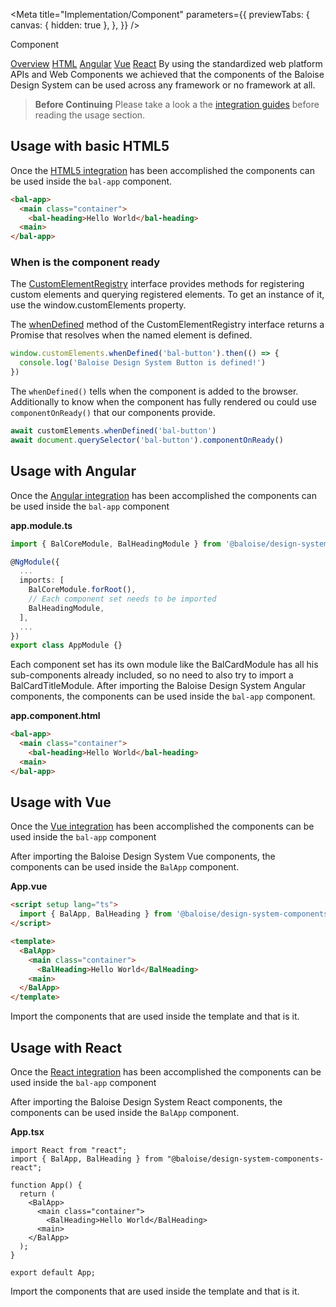 
<Meta
  title="Implementation/Component"
  parameters={{
    previewTabs: {
      canvas: { hidden: true },
    },
  }}
/>

<bal-doc-banner id="overview" subtitle="Implementation">Component</bal-doc-banner>

<bal-doc-tabs>
  <a href="#overview">Overview</a>
  <a href="#usage-with-basic-html5">HTML</a>
  <a href="#usage-with-angular">Angular</a>
  <a href="#usage-with-vue">Vue</a>
  <a href="#usage-with-react">React</a>
</bal-doc-tabs>

<bal-doc-lead>
  By using the standardized web platform APIs and Web Components we achieved that the components of the Baloise Design
  System can be used across any framework or no framework at all.
</bal-doc-lead>

> **Before Continuing** Please take a look a the [integration guides](?path=/docs/getting-started-overview--page#integration) before reading the usage section.

## Usage with basic HTML5

Once the [HTML5 integration](?path=/docs/getting-started-html5-installation--page) has been accomplished the components can be used inside the `bal-app` component.

```html
<bal-app>
  <main class="container">
    <bal-heading>Hello World</bal-heading>
  <main>
</bal-app>
```

### When is the component ready

The [CustomElementRegistry](https://developer.mozilla.org/en-US/docs/Web/API/CustomElementRegistry) interface provides methods for registering custom elements and
querying registered elements. To get an instance of it, use the window.customElements property.

The [whenDefined](https://developer.mozilla.org/en-US/docs/Web/API/CustomElementRegistry/whenDefined) method of the CustomElementRegistry interface returns a Promise that
resolves when the named element is defined.

```js
window.customElements.whenDefined('bal-button').then(() => {
  console.log('Baloise Design System Button is defined!')
})
```

The `whenDefined()` tells when the component is added to the browser.
Additionally to know when the component has fully rendered ou could use `componentOnReady()` that our components provide.

```js
await customElements.whenDefined('bal-button')
await document.querySelector('bal-button').componentOnReady()
```

## Usage with Angular

Once the [Angular integration](?path=/docs/getting-started-angular-installation--page) has been accomplished the components can be used inside the `bal-app` component

**app.module.ts**

```typescript
import { BalCoreModule, BalHeadingModule } from '@baloise/design-system-components-angular';

@NgModule({
  ...
  imports: [
    BalCoreModule.forRoot(),
    // Each component set needs to be imported
    BalHeadingModule,
  ],
  ...
})
export class AppModule {}
```

Each component set has its own module like the BalCardModule has all his sub-components already included, so no need to also try to import a BalCardTitleModule.
After importing the Baloise Design System Angular components, the components can be used inside the `bal-app` component.

**app.component.html**

```html
<bal-app>
  <main class="container">
    <bal-heading>Hello World</bal-heading>
  <main>
</bal-app>
```

## Usage with Vue

Once the [Vue integration](?path=/docs/getting-started-vue-installation--page) has been accomplished the components can be used inside the `bal-app` component

After importing the Baloise Design System Vue components, the components can be used inside the `BalApp` component.

**App.vue**

```html
<script setup lang="ts">
  import { BalApp, BalHeading } from '@baloise/design-system-components-vue'
</script>

<template>
  <BalApp>
    <main class="container">
      <BalHeading>Hello World</BalHeading>
    <main>
  </BalApp>
</template>
```

Import the components that are used inside the template and that is it.

## Usage with React

Once the [React integration](?path=/docs/getting-started-react-installation--page) has been accomplished the components can be used inside the `bal-app` component

After importing the Baloise Design System React components, the components can be used inside the `BalApp` component.

**App.tsx**

```tsx
import React from "react";
import { BalApp, BalHeading } from "@baloise/design-system-components-react";

function App() {
  return (
    <BalApp>
      <main class="container">
        <BalHeading>Hello World</BalHeading>
      <main>
    </BalApp>
  );
}

export default App;
```

Import the components that are used inside the template and that is it.

<bal-doc-github link="/stories/implementation/01-components.stories.mdx"></bal-doc-github>
